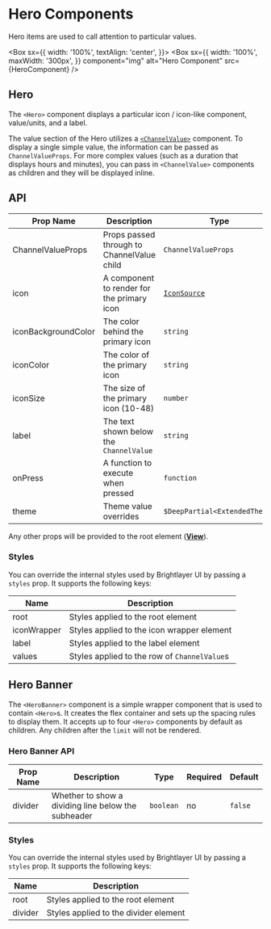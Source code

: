 
# Hero Components

Hero items are used to call attention to particular values.

<Box
  sx={{
    width: '100%',
    textAlign: 'center',
  }}>
  <Box
    sx={{
      width: '100%',
      maxWidth: '300px',
    }}
    component="img"
    alt="Hero Component"
    src={HeroComponent}
  />
</Box>

## Hero

The `<Hero>` component displays a particular icon / icon-like component, value/units, and a label.

The value section of the Hero utilizes a [`<ChannelValue>`](/components/channelValue/api-docs) component. To display a single simple value, the information can be passed as `ChannelValueProps`. For more complex values (such as a duration that displays hours and minutes), you can pass in `<ChannelValue>` components as children and they will be displayed inline.

## API

<Box>

| Prop Name           | Description                                | Type                          | Required | Default                         |
| ------------------- | ------------------------------------------ | ----------------------------- | -------- | ------------------------------- |
| ChannelValueProps   | Props passed through to ChannelValue child | `ChannelValueProps`           | no       |                                 |
| icon                | A component to render for the primary icon | [`IconSource`](./Icons.md)    | yes      |                                 |
| iconBackgroundColor | The color behind the primary icon          | `string`                      | no       | transparent                     |
| iconColor           | The color of the primary icon              | `string`                      | no       | `theme.colors.onSurfaceVariant` |
| iconSize            | The size of the primary icon (10-48)       | `number`                      | no       | 36                              |
| label               | The text shown below the `ChannelValue`    | `string`                      | yes      |                                 |
| onPress             | A function to execute when pressed         | `function`                    | no       |                                 |
| theme               | Theme value overrides                      | `$DeepPartial<ExtendedTheme>` | no       |                                 |

</Box>

Any other props will be provided to the root element ([**View**](https://reactnative.dev/docs/view)).

### Styles

You can override the internal styles used by Brightlayer UI by passing a `styles` prop. It supports the following keys:

| Name        | Description                                  |
| ----------- | -------------------------------------------- |
| root        | Styles applied to the root element           |
| iconWrapper | Styles applied to the icon wrapper element   |
| label       | Styles applied to the label element          |
| values      | Styles applied to the row of `ChannelValue`s |

## Hero Banner

The `<HeroBanner>` component is a simple wrapper component that is used to contain `<Hero>`s. It creates the flex container and sets up the spacing rules to display them. It accepts up to four `<Hero>` components by default as children. Any children after the `limit` will not be rendered.

### Hero Banner API

<Box>

| Prop Name | Description                                         | Type      | Required | Default |
| --------- | --------------------------------------------------- | --------- | -------- | ------- |
| divider   | Whether to show a dividing line below the subheader | `boolean` | no       | `false` |

</Box>

### Styles

You can override the internal styles used by Brightlayer UI by passing a `styles` prop. It supports the following keys:

| Name    | Description                           |
| ------- | ------------------------------------- |
| root    | Styles applied to the root element    |
| divider | Styles applied to the divider element |
